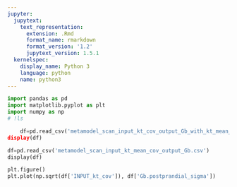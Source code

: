 ```yaml
---
jupyter:
  jupytext:
    text_representation:
      extension: .Rmd
      format_name: rmarkdown
      format_version: '1.2'
      jupytext_version: 1.5.1
  kernelspec:
    display_name: Python 3
    language: python
    name: python3
---
```


```python
import pandas as pd
import matplotlib.pyplot as plt
import numpy as np
# !ls
```

```python
    df=pd.read_csv('metamodel_scan_input_kt_cov_output_Gb_with_kt_mean_as_evidence.csv'')
display(df)
```

```python
df=pd.read_csv('metamodel_scan_input_kt_mean_cov_output_Gb.csv')
display(df)
```

```python
plt.figure()
plt.plot(np.sqrt(df['INPUT_kt_cov']), df['Gb.postprandial_sigma'])
```

```python

```
